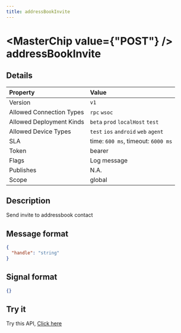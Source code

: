 ```yaml
---
title: addressBookInvite
---
```



# <MasterChip value={"POST"} /> addressBookInvite

## Details

| Property | Value | 
| :--- | :--- | 
| Version | `v1` |
| Allowed Connection Types | `rpc` `wsoc`  |
| Allowed Deployment Kinds | `beta` `prod` `localHost` `test`  |
| Allowed Device Types | `test` `ios` `android` `web` `agent`  |
| SLA | time: `600 ms`, timeout: `6000 ms` |
| Token | bearer |
| Flags | Log message |
| Publishes | N.A. |
| Scope | global |


## Description

Send invite to addressbook contact

## Message format

```json copy
{
  "handle": "string"
}
```

## Signal format

```json copy
{}
```

## Try it

Try this API, [Click here](https://web.neome.ai/api?path=home_drawer_addressBookInvite)

